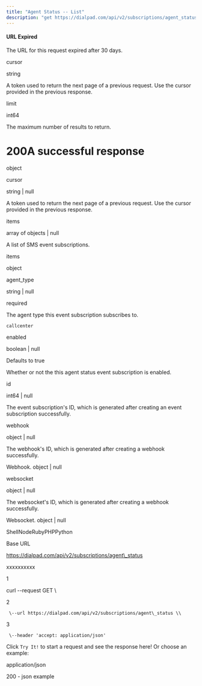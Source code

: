 ```yaml
---
title: "Agent Status -- List"
description: "get https://dialpad.com/api/v2/subscriptions/agent_status"
---
```

#### URL Expired

The URL for this request expired after 30 days.

cursor

string

A token used to return the next page of a previous request. Use the cursor provided in the previous response.

limit

int64

The maximum number of results to return.

# 200A successful response

object

cursor

string | null

A token used to return the next page of a previous request. Use the cursor provided in the previous response.

items

array of objects | null

A list of SMS event subscriptions.

items

object

agent\_type

string | null

required

The agent type this event subscription subscribes to.

`callcenter`

enabled

boolean | null

Defaults to true

Whether or not the this agent status event subscription is enabled.

id

int64 | null

The event subscription's ID, which is generated after creating an event subscription successfully.

webhook

object | null

The webhook's ID, which is generated after creating a webhook successfully.

Webhook. object | null

websocket

object | null

The websocket's ID, which is generated after creating a webhook successfully.

Websocket. object | null



ShellNodeRubyPHPPython

Base URL

https://dialpad.com/api/v2/subscriptions/agent\_status

xxxxxxxxxx

1

curl \--request GET \\

2

     \--url https://dialpad.com/api/v2/subscriptions/agent\_status \\

3

     \--header 'accept: application/json'

Click `Try It!` to start a request and see the response here! Or choose an example:

application/json

200 - json example

